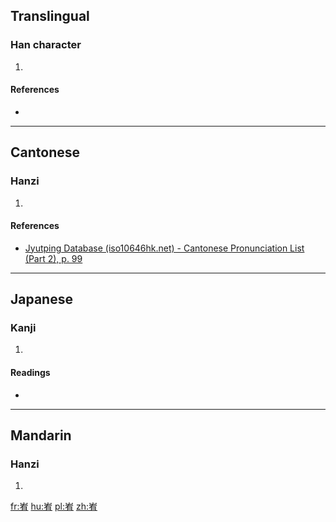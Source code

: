 ==Translingual==

===Han character===
{{Han char|rn=46|rad=山|as=06|sn=9|four=2242<sub>7</sub>|canj=山大月 (UKB)|ids=⿱[[山]][[有]]}}

# {{defn|Han|sort=山06}}

====References====
* {{Han ref|kx=0311.061|dkj=08060|hdz=10769.190|uh=5CDF|ud=23775|bh=CEAD|bd=52909}}

----

==Cantonese==

===Hanzi===
{{yue-hanzi|jyut=[[jau6]]|y=yau6}}

# {{defn|lang=yue|sort=山06}}

====References====
* [http://www.iso10646hk.net/jp/document/download.jsp Jyutping Database (iso10646hk.net) - Cantonese Pronunciation List (Part 2), p. 99]

----

==Japanese==

===Kanji===
{{ja-kanji|grade=|rs=山06}}

# {{defn|lang=ja|sort=山06}}

====Readings====
* {{ja-readings|on=[[よう]] (yō), [[う]] (u)|kun=}}

----

==Mandarin==

===Hanzi===
{{cmn-hanzi|pin=[[yòu]] ([[you4]])|wg=yu<sup>4</sup>}}

# {{defn|lang=cmn|sort=山06}}

[[fr:峟]]
[[hu:峟]]
[[pl:峟]]
[[zh:峟]]